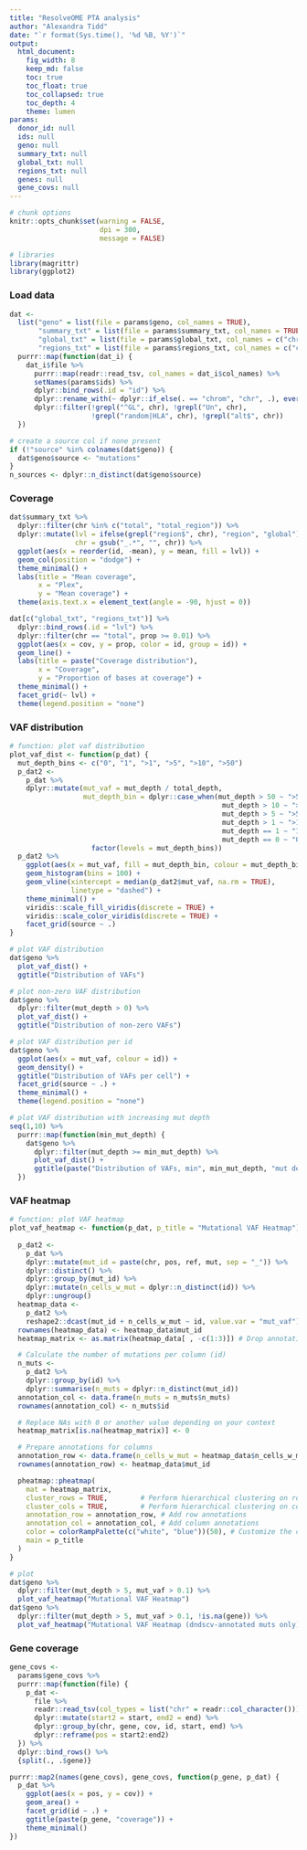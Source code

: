 ```yaml
---
title: "ResolveOME PTA analysis"
author: "Alexandra Tidd"
date: "`r format(Sys.time(), '%d %B, %Y')`"
output:
  html_document:
    fig_width: 8
    keep_md: false
    toc: true
    toc_float: true
    toc_collapsed: true
    toc_depth: 4
    theme: lumen
params:
  donor_id: null
  ids: null
  geno: null
  summary_txt: null
  global_txt: null
  regions_txt: null
  genes: null
  gene_covs: null
---
```


```r
# chunk options
knitr::opts_chunk$set(warning = FALSE,
                      dpi = 300,
                      message = FALSE)

# libraries
library(magrittr)
library(ggplot2)
```

### Load data

```r
dat <-
  list("geno" = list(file = params$geno, col_names = TRUE),
       "summary_txt" = list(file = params$summary_txt, col_names = TRUE), 
       "global_txt" = list(file = params$global_txt, col_names = c("chr", "cov", "prop")),
       "regions_txt" = list(file = params$regions_txt, col_names = c("chr", "cov", "prop"))) %>%
  purrr::map(function(dat_i) {
    dat_i$file %>%
      purrr::map(readr::read_tsv, col_names = dat_i$col_names) %>%
      setNames(params$ids) %>%
      dplyr::bind_rows(.id = "id") %>%
      dplyr::rename_with(~ dplyr::if_else(. == "chrom", "chr", .), everything()) %>%
      dplyr::filter(!grepl("^GL", chr), !grepl("Un", chr),
                    !grepl("random|HLA", chr), !grepl("alt$", chr))
  })

# create a source col if none present
if (!"source" %in% colnames(dat$geno)) {
  dat$geno$source <- "mutations"
}
n_sources <- dplyr::n_distinct(dat$geno$source)
```

### Coverage

```r
dat$summary_txt %>%
  dplyr::filter(chr %in% c("total", "total_region")) %>%
  dplyr::mutate(lvl = ifelse(grepl("region$", chr), "region", "global"),
                chr = gsub("_.*", "", chr)) %>%
  ggplot(aes(x = reorder(id, -mean), y = mean, fill = lvl)) +
  geom_col(position = "dodge") +
  theme_minimal() +
  labs(title = "Mean coverage",
       x = "Plex",
       y = "Mean coverage") +
  theme(axis.text.x = element_text(angle = -90, hjust = 0))
```

```r
dat[c("global_txt", "regions_txt")] %>%
  dplyr::bind_rows(.id = "lvl") %>%
  dplyr::filter(chr == "total", prop >= 0.01) %>%
  ggplot(aes(x = cov, y = prop, color = id, group = id)) +
  geom_line() +
  labs(title = paste("Coverage distribution"),
       x = "Coverage",
       y = "Proportion of bases at coverage") +
  theme_minimal() +
  facet_grid(~ lvl) +
  theme(legend.position = "none")
```

### VAF distribution

```r
# function: plot vaf distribution
plot_vaf_dist <- function(p_dat) {
  mut_depth_bins <- c("0", "1", ">1", ">5", ">10", ">50")
  p_dat2 <-
    p_dat %>%
    dplyr::mutate(mut_vaf = mut_depth / total_depth,
                  mut_depth_bin = dplyr::case_when(mut_depth > 50 ~ ">50",
                                                    mut_depth > 10 ~ ">10",
                                                    mut_depth > 5 ~ ">5",
                                                    mut_depth > 1 ~ ">1",
                                                    mut_depth == 1 ~ "1",
                                                    mut_depth == 0 ~ "0") %>%
                    factor(levels = mut_depth_bins))
  p_dat2 %>%
    ggplot(aes(x = mut_vaf, fill = mut_depth_bin, colour = mut_depth_bin)) +
    geom_histogram(bins = 100) +
    geom_vline(xintercept = median(p_dat2$mut_vaf, na.rm = TRUE),
               linetype = "dashed") +
    theme_minimal() +
    viridis::scale_fill_viridis(discrete = TRUE) +
    viridis::scale_color_viridis(discrete = TRUE) +
    facet_grid(source ~ .)
}

# plot VAF distribution
dat$geno %>%
  plot_vaf_dist() +
  ggtitle("Distribution of VAFs")

# plot non-zero VAF distribution
dat$geno %>%
  dplyr::filter(mut_depth > 0) %>%
  plot_vaf_dist() +
  ggtitle("Distribution of non-zero VAFs")

# plot VAF distribution per id
dat$geno %>%
  ggplot(aes(x = mut_vaf, colour = id)) +
  geom_density() +
  ggtitle("Distribution of VAFs per cell") +
  facet_grid(source ~ .) +
  theme_minimal() +
  theme(legend.position = "none")

# plot VAF distribution with increasing mut depth
seq(1,10) %>%
  purrr::map(function(min_mut_depth) {
    dat$geno %>%
      dplyr::filter(mut_depth >= min_mut_depth) %>%
      plot_vaf_dist() +
      ggtitle(paste("Distribution of VAFs, min", min_mut_depth, "mut depth"))
  })
```

### VAF heatmap

```r
# function: plot VAF heatmap
plot_vaf_heatmap <- function(p_dat, p_title = "Mutational VAF Heatmap") {
  
  p_dat2 <-
    p_dat %>%
    dplyr::mutate(mut_id = paste(chr, pos, ref, mut, sep = "_")) %>%
    dplyr::distinct() %>%
    dplyr::group_by(mut_id) %>%
    dplyr::mutate(n_cells_w_mut = dplyr::n_distinct(id)) %>%
    dplyr::ungroup() 
  heatmap_data <-
    p_dat2 %>%
    reshape2::dcast(mut_id + n_cells_w_mut ~ id, value.var = "mut_vaf")
  rownames(heatmap_data) <- heatmap_data$mut_id
  heatmap_matrix <- as.matrix(heatmap_data[ , -c(1:3)]) # Drop annotations

  # Calculate the number of mutations per column (id)
  n_muts <-
    p_dat2 %>%
    dplyr::group_by(id) %>%
    dplyr::summarise(n_muts = dplyr::n_distinct(mut_id))
  annotation_col <- data.frame(n_muts = n_muts$n_muts)
  rownames(annotation_col) <- n_muts$id

  # Replace NAs with 0 or another value depending on your context
  heatmap_matrix[is.na(heatmap_matrix)] <- 0

  # Prepare annotations for columns
  annotation_row <- data.frame(n_cells_w_mut = heatmap_data$n_cells_w_mut)
  rownames(annotation_row) <- heatmap_data$mut_id

  pheatmap::pheatmap(
    mat = heatmap_matrix,
    cluster_rows = TRUE,        # Perform hierarchical clustering on rows
    cluster_cols = TRUE,        # Perform hierarchical clustering on columns
    annotation_row = annotation_row, # Add row annotations
    annotation_col = annotation_col, # Add column annotations
    color = colorRampPalette(c("white", "blue"))(50), # Customize the color gradient
    main = p_title
  )
}

# plot
dat$geno %>%
  dplyr::filter(mut_depth > 5, mut_vaf > 0.1) %>%
  plot_vaf_heatmap("Mutational VAF Heatmap")
dat$geno %>%
  dplyr::filter(mut_depth > 5, mut_vaf > 0.1, !is.na(gene)) %>%
  plot_vaf_heatmap("Mutational VAF Heatmap (dndscv-annotated muts only)")
```

### Gene coverage

```r
gene_covs <-
  params$gene_covs %>%
  purrr::map(function(file) {
    p_dat <-
      file %>%
      readr::read_tsv(col_types = list("chr" = readr::col_character())) %>%
      dplyr::mutate(start2 = start, end2 = end) %>%
      dplyr::group_by(chr, gene, cov, id, start, end) %>%
      dplyr::reframe(pos = start2:end2)
  }) %>%
  dplyr::bind_rows() %>%
  {split(., .$gene)}

purrr::map2(names(gene_covs), gene_covs, function(p_gene, p_dat) {
  p_dat %>%
    ggplot(aes(x = pos, y = cov)) +
    geom_area() +
    facet_grid(id ~ .) +
    ggtitle(paste(p_gene, "coverage")) +
    theme_minimal()
})
```